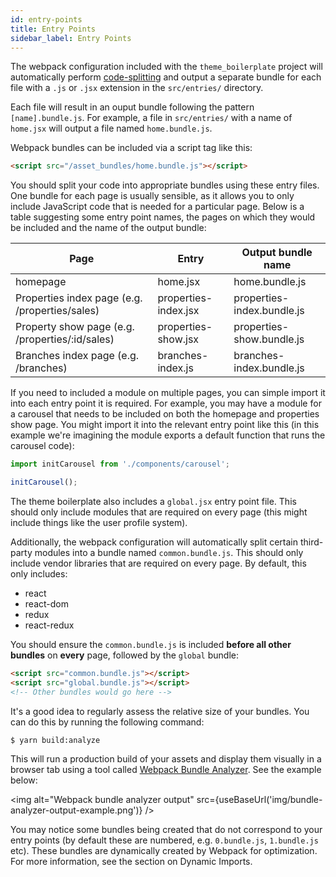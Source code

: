 ```yaml
---
id: entry-points
title: Entry Points
sidebar_label: Entry Points
---
```



The webpack configuration included with the `theme_boilerplate` project will automatically perform [code-splitting](https://webpack.js.org/guides/code-splitting/) and output a separate bundle for each file with a `.js` or `.jsx` extension in the `src/entries/` directory.

Each file will result in an ouput bundle following the pattern `[name].bundle.js`. For example, a file in `src/entries/` with a name of `home.jsx` will output a file named `home.bundle.js`.

Webpack bundles can be included via a script tag like this:

```html
<script src="/asset_bundles/home.bundle.js"></script>
```

You should split your code into appropriate bundles using these entry files. One bundle for each page is usually sensible, as it allows you to only include JavaScript code that is needed for a particular page. Below is a table suggesting some entry point names, the pages on which they would be included and the name of the output bundle:

| Page                                              | Entry                  | Output bundle name          |
|---------------------------------------------------|------------------------|-----------------------------|
| homepage                                          | home.jsx               | home.bundle.js              |
| Properties index page (e.g. /properties/sales)    | properties-index.jsx   | properties-index.bundle.js  |
| Property show page (e.g. /properties/:id/sales)   | properties-show.jsx    | properties-show.bundle.js   |
| Branches index page (e.g. /branches)              | branches-index.js      | branches-index.bundle.js    |

If you need to included a module on multiple pages, you can simple import it into each entry point it is required. For example, you may have a module for a carousel that needs to be included on both the homepage and properties show page. You might import it into the relevant entry point like this (in this example we're imagining the module exports a default function that runs the carousel code):

```js
import initCarousel from './components/carousel';

initCarousel();
```

The theme boilerplate also includes a `global.jsx` entry point file. This should only include modules that are required on every page (this might include things like the user profile system).

Additionally, the webpack configuration will automatically split certain third-party modules into a bundle named `common.bundle.js`. This should only include vendor libraries that are required on every page. By default, this only includes:

- react
- react-dom
- redux
- react-redux

You should ensure the `common.bundle.js` is included **before all other bundles** on **every** page, followed by the `global` bundle:

```html
<script src="common.bundle.js"></script>
<script src="global.bundle.js"></script>
<!-- Other bundles would go here -->
```

It's a good idea to regularly assess the relative size of your bundles. You can do this by running the following command:

```
$ yarn build:analyze
```

This will run a production build of your assets and display them visually in a browser tab using a tool called [Webpack Bundle Analyzer](https://www.npmjs.com/package/webpack-bundle-analyzer). See the example below:

<img alt="Webpack bundle analyzer output" src={useBaseUrl('img/bundle-analyzer-output-example.png')} />

You may notice some bundles being created that do not correspond to your entry points (by default these are numbered, e.g. `0.bundle.js`, `1.bundle.js` etc). These bundles are dynamically created by Webpack for optimization. For more information, see the section on Dynamic Imports.
